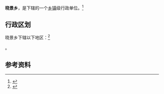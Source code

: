 {{中国乡级行政区|52/06/27/203/000}}

'''晓景乡'''，是{{PRC admin/fullname|52/06/27/203/000|3}}下辖的一个[[乡镇|乡镇]]级行政单位。<ref>{{PRC admin/ref sgc|{{PRC admin/parent|52/06/27/203/000}}}}</ref>

== 行政区划 ==

晓景乡下辖以下地区：<ref>{{PRC admin/ref sgc|52/06/27/203/000}}</ref>

{{PRC admin/children|52/06/27/203/000}}。

== 参考资料 ==

{{reflist}}

{{行政区划小作品}}
{{PRC admin/navcat|52/06/27/203/000}}